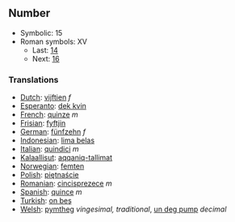==Number==

*Symbolic: 15
*Roman symbols: XV
**Last: [[fourteen|14]]
**Next: [[sixteen|16]]

===Translations===

*[[Dutch]]: [[vijftien]] ''f''
*[[Esperanto]]: [[dek kvin]]
*[[French]]: [[quinze]] ''m''
*[[Frisian]]: [[fyftjin]]
*[[German]]: [[fünfzehn]] ''f''
*[[Indonesian]]: [[lima belas]]
*[[Italian]]: [[quindici]] ''m''
*[[Kalaallisut]]: [[aqqaniq-tallimat]]
*[[Norwegian]]: [[femten]]
*[[Polish]]: [[piętnaście]]
*[[Romanian]]: [[cincisprezece]] ''m''
*[[Spanish]]: [[quince]] ''m''
*[[Turkish]]: [[on beş]]
*[[Welsh]]: [[pymtheg]] ''vingesimal, traditional'', [[un deg pump]] ''decimal''